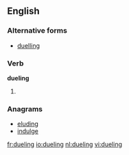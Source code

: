 ==English==

===Alternative forms===
* [[duelling]] {{qualifier|British}}

===Verb===
'''dueling'''

# {{present participle of|duel}}

===Anagrams===
* [[eluding#English|eluding]]
* [[indulge#English|indulge]]

[[fr:dueling]]
[[io:dueling]]
[[nl:dueling]]
[[vi:dueling]]